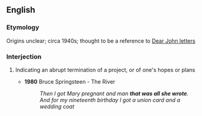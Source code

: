 ==English==
===Etymology===
Origins unclear; circa 1940s; thought to be a reference to [[Dear John letter]]s
===Interjection===
{{en-intj|pos=[[that]][[-'s|'s]] [[all]] [[she]] [[wrote]]}}

#{{US}} Indicating an abrupt termination of a project, or of one's hopes or plans
#*'''1980''' Bruce Springsteen - The River
#*:''Then I got Mary pregnant and man '''that was all she wrote'''.''
#*:''And for my nineteenth birthday I got a union card and a wedding coat''